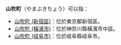'''山吹町'''（やまぶきちょう）可以指：
* [[山吹町_(新宿區)|山吹町 (新宿區)]]：位於東京都新宿區。
* [[山吹町_(橫濱市)|山吹町 (橫濱市)]]：位於神奈川縣橫濱市中區。
* [[山吹町_(岐阜市)|山吹町 (岐阜市)]]：位於岐阜縣岐阜市。

{{消歧義|Cat=三字地名消歧義}}